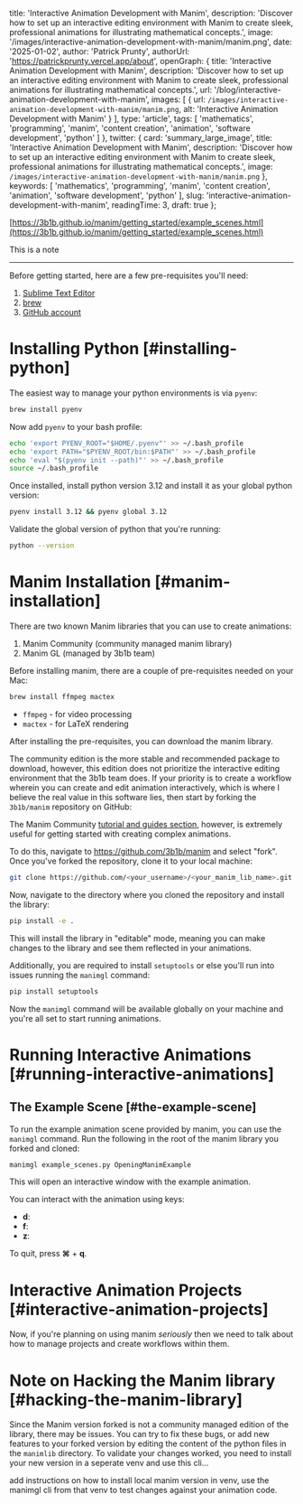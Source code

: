 
  title: 'Interactive Animation Development with Manim',
  description: 'Discover how to set up an interactive editing environment with Manim to create sleek, professional animations for illustrating mathematical concepts.',
  image: '/images/interactive-animation-development-with-manim/manim.png',
  date: '2025-01-02',
  author: 'Patrick Prunty',
  authorUrl: 'https://patrickprunty.vercel.app/about',
  openGraph: {
    title: 'Interactive Animation Development with Manim',
    description: 'Discover how to set up an interactive editing environment with Manim to create sleek, professional animations for illustrating mathematical concepts.',
    url: '/blog/interactive-animation-development-with-manim',
    images: [
      {
        url: `/images/interactive-animation-development-with-manim/manim.png`,
        alt: 'Interactive Animation Development with Manim'
      }
    ],
    type: 'article',
    tags: [
      'mathematics',
      'programming',
      'manim',
      'content creation',
      'animation',
      'software development',
      'python'
    ]
  },
  twitter: {
    card: 'summary_large_image',
    title: 'Interactive Animation Development with Manim',
    description: 'Discover how to set up an interactive editing environment with Manim to create sleek, professional animations for illustrating mathematical concepts.',
    image: `/images/interactive-animation-development-with-manim/manim.png`
  },
  keywords: [
    'mathematics',
    'programming',
    'manim',
    'content creation',
    'animation',
    'software development',
    'python'
  ],
  slug: 'interactive-animation-development-with-manim',
  readingTime: 3,
  draft: true
};

[https://3b1b.github.io/manim/getting_started/example_scenes.html](https://3b1b.github.io/manim/getting_started/example_scenes.html)

<Admonition type="warning" title="Info">
  This is a note
</Admonition>

***

Before getting started, here are a few pre-requisites you'll need:

1. [Sublime Text Editor](https://www.sublimetext.com/)
2. [brew](https://brew.sh/)
3. [GitHub account](https://github.com/)

# Installing Python [#installing-python]

The easiest way to manage your python environments is via `pyenv`:

```bash
brew install pyenv
```

Now add `pyenv` to your bash profile:

```bash
echo 'export PYENV_ROOT="$HOME/.pyenv"' >> ~/.bash_profile
echo 'export PATH="$PYENV_ROOT/bin:$PATH"' >> ~/.bash_profile
echo 'eval "$(pyenv init --path)"' >> ~/.bash_profile
source ~/.bash_profile
```

Once installed, install python version 3.12 and install it as your 
global python version:

```bash
pyenv install 3.12 && pyenv global 3.12
```

Validate the global version of python that you're running:

```bash
python --version
```

# Manim Installation [#manim-installation]

There are two known Manim libraries that you can use to create animations:

1. Manim Community (community managed manim library)
2. Manim GL (managed by 3b1b team)

Before installing manim, there are a couple of pre-requisites needed on your Mac:

```bash
brew install ffmpeg mactex
```

* `ffmpeg` - for video processing
* `mactex` - for LaTeX rendering

After installing the pre-requisites, you can download the manim library.

The community edition is the more stable and recommended package to download, however,
this edition does not prioritize the interactive editing environment that the 3b1b team does.
If your priority is to create a workflow wherein you can create and edit animation interactively,
which is where I believe the real value in this software lies, then start by forking the `3b1b/manim` repository on GitHub:

The Manim Community [tutorial and guides section](https://docs.manim.community/en/stable/tutorials/quickstart.html), however, is extremely useful for getting started with creating complex
animations.

To do this, navigate to https://github.com/3b1b/manim and select "fork". Once you've forked the repository, clone it to your local machine:

```bash
git clone https://github.com/<your_username>/<your_manim_lib_name>.git
```

Now, navigate to the directory where you cloned the repository and install the library:

```bash
pip install -e .
```

This will install the library in "editable" mode, meaning you can make changes to the library and see them reflected
in your animations.

Additionally, you are required to install `setuptools` or else you'll run into issues running the `manimgl` command:

```bash
pip install setuptools
```

Now the `manimgl` command will be available globally on your machine and you're all set to start running animations.

# Running Interactive Animations [#running-interactive-animations]

## The Example Scene [#the-example-scene]

To run the example animation scene provided by manim, you can use the `manimgl` command. Run the following in
the root of the manim library you forked and cloned:

```bash
manimgl example_scenes.py OpeningManimExample
```

This will open an interactive window with the example animation.

You can interact with the animation using keys:

- **d**:
- **f**:
- **z**:

To quit, press **⌘** + **q**.

# Interactive Animation Projects [#interactive-animation-projects]

Now, if you're planning on using manim *seriously* then we need to talk about how to manage projects and create
workflows within them.


# Note on Hacking the Manim library [#hacking-the-manim-library]

Since the Manim version forked is not a community managed edition of the library, there may be issues. You can 
try to fix these bugs, or add new features to your forked version by editing 
the content of the python files in the `manimlib` directory. To validate your changes
worked, you need to install your new version in a seperate venv and use this cli...

add instructions on how to install local manim version in venv, use the manimgl cli from that venv to test changes 
against your animation code. 


